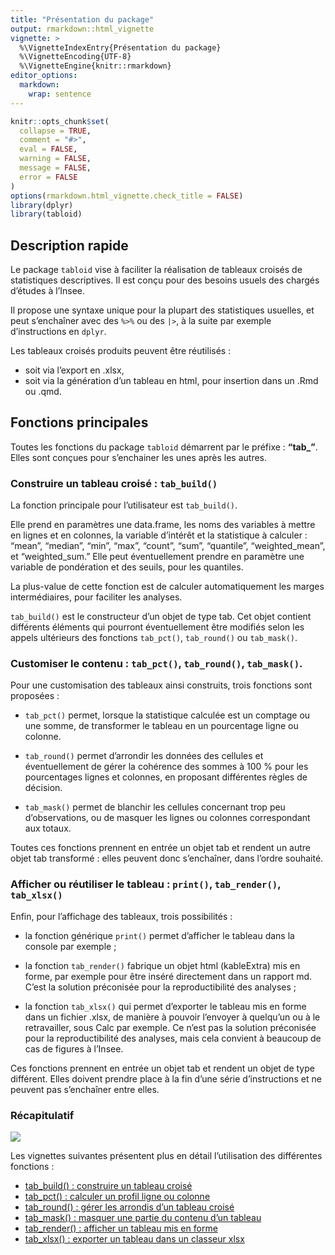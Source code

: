 ```yaml
---
title: "Présentation du package"
output: rmarkdown::html_vignette
vignette: >
  %\VignetteIndexEntry{Présentation du package}
  %\VignetteEncoding{UTF-8}
  %\VignetteEngine{knitr::rmarkdown}
editor_options: 
  markdown: 
    wrap: sentence
---
```


```r
knitr::opts_chunk$set(
  collapse = TRUE,
  comment = "#>",
  eval = FALSE,
  warning = FALSE,
  message = FALSE,
  error = FALSE
)
options(rmarkdown.html_vignette.check_title = FALSE)
library(dplyr)
library(tabloid)
```

## Description rapide

Le package `tabloid` vise à faciliter la réalisation de tableaux croisés de statistiques descriptives.
Il est conçu pour des besoins usuels des chargés d'études à l'Insee.

Il propose une syntaxe unique pour la plupart des statistiques usuelles, et peut s'enchaîner avec des `%>%` ou des `|>`, à la suite par exemple d'instructions en `dplyr`.

Les tableaux croisés produits peuvent être réutilisés : 

- soit via l'export en .xlsx, 
- soit via la génération d'un tableau en html, pour insertion dans un .Rmd ou .qmd.

## Fonctions principales

Toutes les fonctions du package `tabloid` démarrent par le préfixe : **"tab_"**. Elles sont conçues pour s'enchainer les unes après les autres.

### Construire un tableau croisé : `tab_build()`

La fonction principale pour l'utilisateur est `tab_build()`.

Elle prend en paramètres une data.frame, les noms des variables à mettre en lignes et en colonnes, la variable d'intérêt et la statistique à calculer : "mean", "median", "min", "max", "count", "sum", "quantile", "weighted_mean", et "weighted_sum."
Elle peut éventuellement prendre en paramètre une variable de pondération et des seuils, pour les quantiles.

La plus-value de cette fonction est de calculer automatiquement les marges intermédiaires, pour faciliter les analyses.

`tab_build()` est le constructeur d'un objet de type tab.
Cet objet contient différents éléments qui pourront éventuellement être modifiés selon les appels ultérieurs des fonctions `tab_pct()`, `tab_round()` ou `tab_mask()`.

### Customiser le contenu : `tab_pct()`, `tab_round()`, `tab_mask()`.

Pour une customisation des tableaux ainsi construits, trois fonctions sont proposées :

-   `tab_pct()` permet, lorsque la statistique calculée est un comptage ou une somme, de transformer le tableau en un pourcentage ligne ou colonne.

-   `tab_round()` permet d'arrondir les données des cellules et éventuellement de gérer la cohérence des sommes à 100 % pour les pourcentages lignes et colonnes, en proposant différentes règles de décision.

-   `tab_mask()` permet de blanchir les cellules concernant trop peu d'observations, ou de masquer les lignes ou colonnes correspondant aux totaux.

Toutes ces fonctions prennent en entrée un objet tab et rendent un autre objet tab transformé : elles peuvent donc s'enchaîner, dans l'ordre souhaité.

### Afficher ou réutiliser le tableau : `print()`, `tab_render()`, `tab_xlsx()`

Enfin, pour l'affichage des tableaux, trois possibilités :

-   la fonction générique `print()` permet d'afficher le tableau dans la console par exemple ;

-   la fonction `tab_render()` fabrique un objet html (kableExtra) mis en forme, par exemple pour être inséré directement dans un rapport md.
    C'est la solution préconisée pour la reproductibilité des analyses ;

-   la fonction `tab_xlsx()` qui permet d'exporter le tableau mis en forme dans un fichier .xlsx, de manière à pouvoir l'envoyer à quelqu'un ou à le retravailler, sous Calc par exemple.
    Ce n'est pas la solution préconisée pour la reproductibilité des analyses, mais cela convient à beaucoup de cas de figures à l'Insee.

Ces fonctions prennent en entrée un objet tab et rendent un objet de type différent.
Elles doivent prendre place à la fin d'une série d'instructions et ne peuvent pas s'enchaîner entre elles.

### Récapitulatif

![](images/schema_tab.png)

Les vignettes suivantes présentent plus en détail l'utilisation des différentes fonctions :

-   [tab_build() : construire un tableau croisé](http://espace-charges-etudes.gitlab-pages.insee.fr/boite-outils/tableaux/articles/bb_creer_tableau_croise.html)
-   [tab_pct() : calculer un profil ligne ou colonne](http://espace-charges-etudes.gitlab-pages.insee.fr/boite-outils/tableaux/articles/cc_calculer_profil_ligne_colonne.html)
-   [tab_round() : gérer les arrondis d'un tableau croisé](http://espace-charges-etudes.gitlab-pages.insee.fr/boite-outils/tableaux/articles/dd_arrondir_tableau.html)
-   [tab_mask() : masquer une partie du contenu d'un tableau](http://espace-charges-etudes.gitlab-pages.insee.fr/boite-outils/tableaux/articles/ee_masquer_partie_contenu_tableau.html)
-   [tab_render() : afficher un tableau mis en forme](http://espace-charges-etudes.gitlab-pages.insee.fr/boite-outils/tableaux/articles/ff_afficher_joli_tableau_html.html)
-   [tab_xlsx() : exporter un tableau dans un classeur xlsx](http://espace-charges-etudes.gitlab-pages.insee.fr/boite-outils/tableaux/articles/gg_exporter_joli_tableau_xlsx.html)
